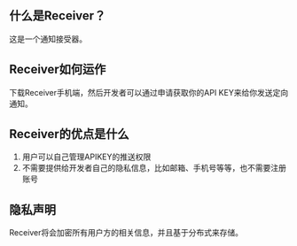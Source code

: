 ## 什么是Receiver？

这是一个通知接受器。

## Receiver如何运作

下载Receiver手机端，然后开发者可以通过申请获取你的API KEY来给你发送定向通知。

## Receiver的优点是什么

1. 用户可以自己管理APIKEY的推送权限
2. 不需要提供给开发者自己的隐私信息，比如邮箱、手机号等等，也不需要注册账号

## 隐私声明

Receiver将会加密所有用户方的相关信息，并且基于分布式来存储。